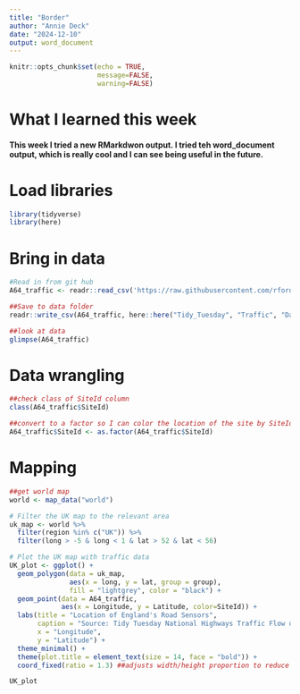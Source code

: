 ```yaml
---
title: "Border"
author: "Annie Deck"
date: "2024-12-10"
output: word_document
---
```


```r
knitr::opts_chunk$set(echo = TRUE,
                      message=FALSE,
                      warning=FALSE)
```
# What I learned this week
#### This week I tried a new RMarkdwon output. I tried teh word_document output, which is really cool and I can see being useful in the future. 

# Load libraries
```r
library(tidyverse)
library(here)

```

# Bring in data
```r
#Read in from git hub
A64_traffic <- readr::read_csv('https://raw.githubusercontent.com/rfordatascience/tidytuesday/main/data/2024/2024-12-03/A64_traffic.csv')

##Save to data folder 
readr::write_csv(A64_traffic, here::here("Tidy_Tuesday", "Traffic", "Data", "A64_traffic.csv"))

##look at data
glimpse(A64_traffic)

```
# Data wrangling
```r
##check class of SiteId column
class(A64_traffic$SiteId)

##convert to a factor so I can color the location of the site by SiteId
A64_traffic$SiteId <- as.factor(A64_traffic$SiteId)
```


# Mapping
```r
##get world map
world <- map_data("world")

# Filter the UK map to the relevant area
uk_map <- world %>%
  filter(region %in% c("UK")) %>%
  filter(long > -5 & long < 1 & lat > 52 & lat < 56)

# Plot the UK map with traffic data
UK_plot <- ggplot() +
  geom_polygon(data = uk_map, 
               aes(x = long, y = lat, group = group), 
               fill = "lightgrey", color = "black") +
  geom_point(data = A64_traffic, 
             aes(x = Longitude, y = Latitude, color=SiteId)) +
  labs(title = "Location of England's Road Sensors",
       caption = "Source: Tidy Tuesday National Highways Traffic Flow dataset",
       x = "Longitude",
       y = "Latitude") +
  theme_minimal() +
  theme(plot.title = element_text(size = 14, face = "bold")) +
  coord_fixed(ratio = 1.3) ##adjusts width/height proportion to reduce distortion 

UK_plot
```

